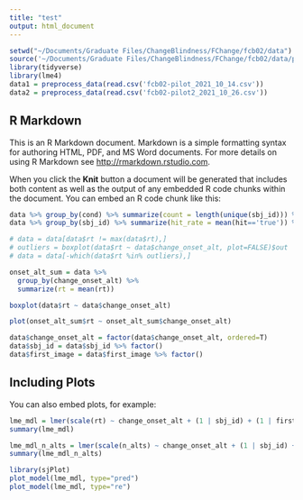 ```yaml
---
title: "test"
output: html_document
---
```


```r
setwd("~/Documents/Graduate Files/ChangeBlindness/FChange/fcb02/data")
source('~/Documents/Graduate Files/ChangeBlindness/FChange/fcb02/data/preprocess.R')
library(tidyverse)
library(lme4)
data1 = preprocess_data(read.csv('fcb02-pilot_2021_10_14.csv'))
data2 = preprocess_data(read.csv('fcb02-pilot2_2021_10_26.csv'))
```

## R Markdown

This is an R Markdown document. Markdown is a simple formatting syntax for authoring HTML, PDF, and MS Word documents. For more details on using R Markdown see <http://rmarkdown.rstudio.com>.

When you click the **Knit** button a document will be generated that includes both content as well as the output of any embedded R code chunks within the document. You can embed an R code chunk like this:

```r
data %>% group_by(cond) %>% summarize(count = length(unique(sbj_id))) %>% data.frame()
data %>% group_by(sbj_id) %>% summarize(hit_rate = mean(hit=='true')) %>% data.frame()

# data = data[data$rt != max(data$rt),]
# outliers = boxplot(data$rt ~ data$change_onset_alt, plot=FALSE)$out
# data = data[-which(data$rt %in% outliers),]

onset_alt_sum = data %>% 
  group_by(change_onset_alt) %>% 
  summarize(rt = mean(rt))

boxplot(data$rt ~ data$change_onset_alt)

plot(onset_alt_sum$rt ~ onset_alt_sum$change_onset_alt) 

data$change_onset_alt = factor(data$change_onset_alt, ordered=T)
data$sbj_id = data$sbj_id %>% factor()
data$first_image = data$first_image %>% factor()
```

## Including Plots

You can also embed plots, for example:

```r
lme_mdl = lmer(scale(rt) ~ change_onset_alt + (1 | sbj_id) + (1 | first_image), data = data)
summary(lme_mdl)
```

```r
lme_mdl_n_alts = lmer(scale(n_alts) ~ change_onset_alt + (1 | sbj_id) + (1 | first_image), data = data)
summary(lme_mdl_n_alts)
```


```r
library(sjPlot)
plot_model(lme_mdl, type="pred")
plot_model(lme_mdl, type="re")
```


